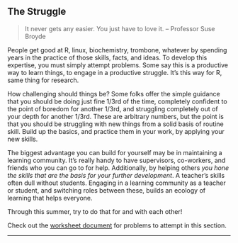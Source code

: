 ## The Struggle

> It never gets any easier. You just have to love it.
> -- Professor Suse Broyde

People get good at R, linux, biochemistry, trombone, whatever by spending
years in the practice of those skills, facts, and ideas.
To develop this expertise, you must simply attempt problems.
Some say this is a productive way to learn things, to engage in a productive
struggle. 
It's this way for R, same thing for research.

How challenging should things be?
Some folks offer the simple guidance that you should be doing just fine 1/3rd
of the time, completely confident to the point of boredom for another 1/3rd,
and struggling completely out of your depth for another 1/3rd. 
These are arbitrary numbers, but the point is that you should be struggling
with new things from a solid basis of routine skill.
Build up the basics, and practice them in your work, by applying your new
skills.

The biggest advantage you can build for yourself may be in maintaining a
learning community.
It's really handy to have supervisors, co-workers, and friends  who you can
go to for help.
Additionally, by helping others 
_you hone the skills that are the basis for your further development_.
A teacher's skills often dull without students.
Engaging in a learning community as a teacher or student, and switching roles
between these, builds an ecology of learning that helps everyone.

Through this summer, try to do that for and with each other!

Check out the [worksheet document](worksheets/dll-r_Day5_Lab.html) for 
problems to attempt in this section.

---
